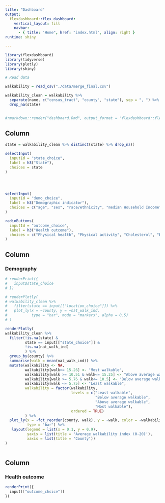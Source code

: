 ```yaml
---
title: "Dashboard"
output: 
  flexdashboard::flex_dashboard:
    vertical_layout: fill
    navbar:
      - { title: "Home", href: "index.html", align: right }
runtime: shiny

---
```


```r
library(flexdashboard)
library(tidyverse)
library(plotly)
library(shiny)

# Read data

walkability = read_csv("./data/merge_final.csv") 

walkability_clean = walkability %>% 
  separate(name, c("census_tract", "county", "state"), sep = ", ") %>% 
  drop_na(state)
  

#rmarkdown::render("dashboard.Rmd", output_format = "flexdashboard::flex_dashboard")

```

Column {.sidebar}
-----------------------------------------------------------------------

```r

state = walkability_clean %>% distinct(state) %>% drop_na()

selectInput(
  inputId = "state_choice",
  label = h3("State"),
  choices = state
)




selectInput(
  inputId = "demo_choice",
  label = h3("Demographic indicator"), 
  choices = c("age", "sex", "race/ethnicity", "median Household Income")
) 

radioButtons(
  inputId = "outcome_choice",
  label = h3("Health outcome"),
  choices = c("Physical health", "Physical activity", "Cholesterol", "Blood pressure", "Mental health")
)

```

Column {data-width=500}
-----------------------------------------------------------------------

### Demography

```r

# renderPrint({
#   input$state_choice
# })

# renderPlotly(
# walkability_clean %>%
#   filter(state == input[["location_choice"]]) %>% 
#   plot_ly(x = ~county, y = ~nat_walk_ind,
#           type = "bar", mode = "markers", alpha = 0.5)
# )

renderPlotly(
walkability_clean %>% 
  filter(!is.na(state) &
         state == input[["state_choice"]] &
         !is.na(nat_walk_ind)
         ) %>% 
  group_by(county) %>% 
  summarise(walk = mean(nat_walk_ind)) %>% 
  mutate(walkability <- NA,
         walkability[walk>= 15.26] <- "Most walkable",
         walkability[walk >= 10.51 & walk<= 15.25] <- "Above average walkable",
         walkability[walk >= 5.76 & walk<= 10.5] <- "Below average walkable",
         walkability[walk <= 5.75] <- "Least walkable",
         walkability = factor(walkability,
                              levels = c("Least walkable",
                                         "Below average walkable",
                                         "Above average walkable",
                                         "Most walkable"),
                              ordered = TRUE)
         ) %>%
  plot_ly(x = ~fct_reorder(county, walk), y = ~walk, color = ~walkability,
          type = "bar") %>% 
   layout(legend = list(x = 0.1, y = 0.9),
          yaxis = list(title = 'Average walkability index (0-20)'),
          xaxis = list(title = 'County'))
)

```



```r

```


Column {data-width=500}
-----------------------------------------------------------------------

### Health outcome

```r
renderPrint({
  input[["outcome_choice"]]
})


```


